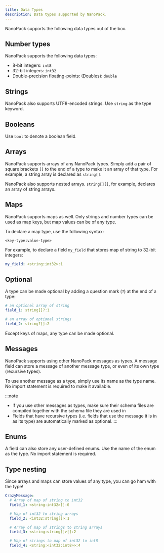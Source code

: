 ```yaml
---
title: Data Types
description: Data types supported by NanoPack.
---
```



NanoPack supports the following data types out of the box.

## Number types

NanoPack supports the following data types:

- 8-bit integers: `int8`
- 32-bit integers: `int32`
- Double-precision floating-points: (Doubles): `double`

## Strings

NanoPack also supports UTF8-encoded strings. Use `string` as the type keyword.

## Booleans

Use `bool` to denote a boolean field.

## Arrays

NanoPack supports arrays of any NanoPack types. Simply add a pair of square brackets `[]` to the end of a type to make
it an array of that type.
For example, a string array is declared as `string[]`.

NanoPack also supports nested arrays. `string[][]`, for example, declares an array of string arrays.

## Maps

NanoPack supports maps as well. Only strings and number types can be used as map keys, but map values can be of any
type.

To declare a map type, use the following syntax:

```
<key-type:value-type>
```

For example, to declare a field `my_field` that stores map of string to 32-bit integers:

```yaml
my_field: <string:int32>:1
```

## Optional

A type can be made optional by adding a question mark (`?`) at the end of a type:

```yaml
# an optional array of string
field_1: string[]?:1

# an array of optional strings
field_2: string?[]:2
```

Except keys of maps, any type can be made optional.

## Messages

NanoPack supports using other NanoPack messages as types.
A message field can store a message of another message type, or even of its own type (recursive types).

To use another message as a type, simply use its name as the type name. No import statement is required to make it
available.

:::note
- If you use other messages as types, make sure their schema files are compiled together with the schema file they are
used in
- Fields that have recursive types (i.e. fields that use the message it is in as its type) are automatically marked as
optional.
:::

<LinkCard
	title="Defining a Message"
	description="Learn how to define a message in NanoPack"
	href="../defining-message/" />

## Enums

A field can also store any user-defined enums. Use the name of the enum as the type. No import statement is required.

<LinkCard
	title="Defining an Enum"
	description="Learn how to define an Enum in NanoPack"
	href="../defining-enum/" />

## Type nesting

Since arrays and maps can store values of any type, you can go ham with the type!

```yaml
CrazyMessage:
  # Array of map of string to int32
  field_1: <string:int32>[]:0

  # Map of int32 to string arrays
  field_2: <int32:string[]>:1

  # Array of map of strings to string arrays
  field_3: <string:string[]>[]:2

  # Map of strings to map of int32 to int8
  field_4: <string:<int32:int8>>:4
```
